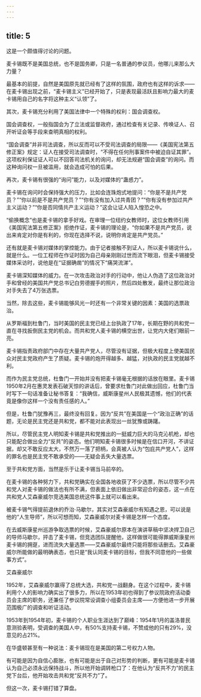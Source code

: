 ```yaml
---
---
---
```

title: 5
---



这是一个颇值得讨论的问题。

麦卡锡既不是美国总统，也不是国务卿，只是一名普通的参议员，他哪儿来那么大力量？

最基本的前提，自然是美国原先就已经有了这样的氛围，政府也有这样的诉求——在麦卡锡出现之前，“麦卡锡主义”已经开始了，只是表现最活跃且影响力最大的麦卡锡用自己的名字将这种主义“认领”了。

其次，麦卡锡充分利用了美国法律中一个特殊的权利：国会调查权。

国会调查权，一般指国会为了立法或监督政府，通过检查有关记录、传唤证人、召开听证会等手段来查明真相的权利。

“国会调查”并非司法调查，所以反而可以不受司法调查的局限——《美国宪法第五修正案》规定：证人在接受司法调查时，“不得在任何刑事案件中被迫自证其罪”。这项权利保证证人可以不回答司法机关的询问，却无法规避“国会调查”的询问。而这种询问权一旦被滥用，就会造成可怕的后果。

再次，麦卡锡有很强的“询问”能力，以及对媒体的“蛊惑力”。

麦卡锡在询问时会保持强大的压力，比如会连珠炮式地提问：“你是不是共产党员？”“你以前是不是共产党员？”“你有没有加入过共青团？”“你有没有参加过共产主义运动？”“你是否同情共产主义运动？”这会让证人陷入惶恐之中。

“偷换概念”也是麦卡锡的拿手好戏。在审理一位纽约女教师时，这位女教师引用《美国宪法第五修正案》拒绝作证，麦卡锡的理论是，“你如果不是共产党员，说出来肯定对你是有利的，你现在选择不说，说明你肯定是共产党员。”

还有就是麦卡锡对媒体的掌控能力。由于记者接触不到证人，所以麦卡锡说什么，就是什么。一位工程师在作证时因为自己母亲刚刚过世而流下眼泪，但麦卡锡接受媒体采访时，说他是在“证据确凿”的情况下“痛哭流涕”。

麦卡锡深知媒体的威力。在一次攻击政治对手的行动中，他让人伪造了这位政治对手和曾经的美国共产党总书记白劳德握手的照片，然后四处散发，最终让那位政治对手失去了4万张选票。

当然，除去这些，麦卡锡能够风光一时还有一个非常关键的因素：美国的选票政治。

从罗斯福到杜鲁门，当时美国的民主党已经上台执政了17年，长期在野的共和党一直在寻找扳倒民主党的机会。而共和党人麦卡锡的横空出世，让党内大佬们眼前一亮。

麦卡锡指责政府部门中存在大量共产党人，尽管没有证据，但极大程度上使美国民众对民主党政府产生了质疑。麦卡锡的炮开得越多、越猛，对执政的民主党就越不利。

而作为民主党总统，杜鲁门一开始并没有把麦卡锡毫无根据的话放在眼里。麦卡锡1950年2月在惠灵发表石破天惊的讲话后，曾要求杜鲁门对此做出回应，杜鲁门当时写下一句话准备让秘书答复：“我确信，威斯康星州人民极其遗憾，他们的代表竟是像你这样一个没有责任感的人。”

但是，杜鲁门犹豫再三，最终没有回复。因为“反共”在美国是一个“政治正确”的话题，无论是民主党还是共和党，都不能对此表现出一丝犹豫或踌躇。

所以，尽管民主党人明知麦卡锡是共和党推出的一挺威力巨大的马克沁机枪，却也只能配合做出全力“反共”的姿态。他们明知麦卡锡很多时候是在信口开河，不讲证据，却又不敢反应太大，不然万一落了把柄，会真被人认为“包庇共产党人”，这样的罪名也是民主党不敢承受的——无疑会丢失大量选票。

至于共和党方面，当然是乐于让麦卡锡当马前卒的。

在麦卡锡的各种努力下，共和党确实在全国各地收获了不少选票，所以尽管不少共和党人对麦卡锡的做法也有所不满，但表面上依旧做出非常迎合的姿态，这一点在共和党人艾森豪威尔竞选美国总统这件事上就可以看出来。

被麦卡锡气得提前退休的乔治·马歇尔，其实对艾森豪威尔有知遇之恩，可以说是他的“人生导师”，所以可想而知，艾森豪威尔对麦卡锡是怎样一个态度。

在去威斯康星州巡游争取选票的时候，艾森豪威尔原本在演讲草稿中坚决捍卫自己的导师马歇尔，抨击了麦卡锡，但竞选团队提醒他，这样做很可能得罪威斯康星州麦卡锡的拥趸，进而流失大量选票——艾森豪威尔最终只能将那些话删去。艾森豪威尔所能做的最明确表态，也只是“我认同麦卡锡的目标，但我不同意他的一些做事方式”。

艾森豪威尔



1952年，艾森豪威尔赢得了总统大选，共和党一战翻身。在这个过程中，麦卡锡利用个人的影响力确实出了很多力，所以在1953年初也得到了参议院政府活动委员会主席的职务，还兼任了参议院常设调查小组委员会主席——方便他进一步开展范围极广的调查和听证活动。

1953年到1954年初，麦卡锡的个人职业生涯达到了巅峰：1954年1月的盖洛普民意测验表明，受调查的美国人中，有50%支持麦卡锡，不赞成他的只有29%，没意见的占21%。

在华盛顿甚至有一种说法：麦卡锡现在是美国的第二号权力人物。

有可能是因为自信心膨胀，也有可能是出于自己对形势的判断，更有可能是麦卡锡认为自己必须永远保持战斗，所以他开始调转枪口了：在他认为“反共不力”的民主党下台后，他开始攻击共和党“反共不力”了。

但这一次，麦卡锡打错了算盘。